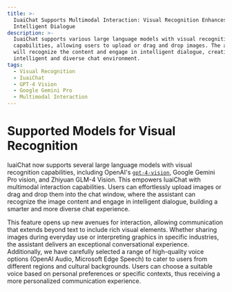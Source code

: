 ```yaml
---
title: >-
  IuaiChat Supports Multimodal Interaction: Visual Recognition Enhances
  Intelligent Dialogue
description: >-
  IuaiChat supports various large language models with visual recognition
  capabilities, allowing users to upload or drag and drop images. The assistant
  will recognize the content and engage in intelligent dialogue, creating a more
  intelligent and diverse chat environment.
tags:
  - Visual Recognition
  - IuaiChat
  - GPT-4 Vision
  - Google Gemini Pro
  - Multimodal Interaction
---
```


# Supported Models for Visual Recognition

IuaiChat now supports several large language models with visual recognition capabilities, including OpenAI's [`gpt-4-vision`](https://platform.openai.com/docs/guides/vision), Google Gemini Pro vision, and Zhiyuan GLM-4 Vision. This empowers IuaiChat with multimodal interaction capabilities. Users can effortlessly upload images or drag and drop them into the chat window, where the assistant can recognize the image content and engage in intelligent dialogue, building a smarter and more diverse chat experience.

This feature opens up new avenues for interaction, allowing communication that extends beyond text to include rich visual elements. Whether sharing images during everyday use or interpreting graphics in specific industries, the assistant delivers an exceptional conversational experience. Additionally, we have carefully selected a range of high-quality voice options (OpenAI Audio, Microsoft Edge Speech) to cater to users from different regions and cultural backgrounds. Users can choose a suitable voice based on personal preferences or specific contexts, thus receiving a more personalized communication experience.

